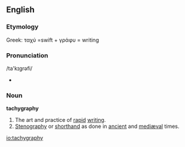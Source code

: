==English==

===Etymology===
Greek: &tau;&alpha;&chi;&#x1F7B; =swift + &gamma;&rho;&#x1F71;&phi;&upsilon; = writing

===Pronunciation===
/ta'k&#618;gr&#601;fi/
*{{audio|en-us-tachygraphy.ogg|Audio (US)}}

===Noun===
'''tachygraphy'''

# The art and practice of [[rapid]] [[writing]].
# [[stenography|Stenography]] or [[shorthand]] as done in [[ancient]] and [[mediæval]] times.

[[io:tachygraphy]]